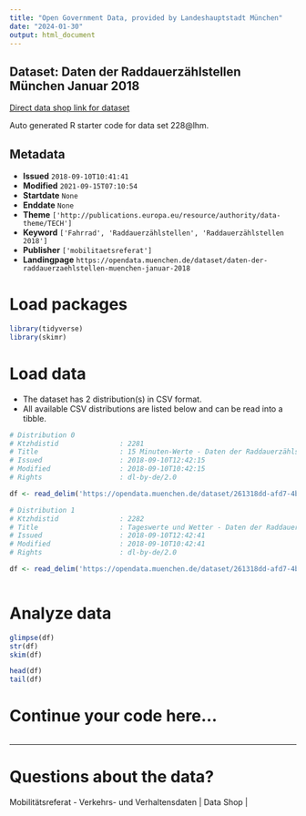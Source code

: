 ```yaml
---
title: "Open Government Data, provided by Landeshauptstadt München"
date: "2024-01-30"
output: html_document
---
```


## Dataset: Daten der Raddauerzählstellen München Januar 2018

[Direct data shop link for dataset](https://opendata.muenchen.de/dataset/daten-der-raddauerzaehlstellen-muenchen-januar-2018)

Auto generated R starter code for data set 228@lhm.

## Metadata

- **Issued** `2018-09-10T10:41:41`
- **Modified** `2021-09-15T07:10:54`
- **Startdate** `None`
- **Enddate** `None`
- **Theme** `['http://publications.europa.eu/resource/authority/data-theme/TECH']`
- **Keyword** `['Fahrrad', 'Raddauerzählstellen', 'Raddauerzählstellen 2018']`
- **Publisher** `['mobilitaetsreferat']`
- **Landingpage** `https://opendata.muenchen.de/dataset/daten-der-raddauerzaehlstellen-muenchen-januar-2018`


# Load packages

```r

library(tidyverse)
library(skimr)

```

# Load data

-   The dataset has 2 distribution(s) in CSV format.
-   All available CSV distributions are listed below and can be read into a tibble.

```r

# Distribution 0
# Ktzhdistid               : 2281
# Title                    : 15 Minuten-Werte - Daten der Raddauerzählstellen München Januar 2018
# Issued                   : 2018-09-10T12:42:15
# Modified                 : 2018-09-10T10:42:15
# Rights                   : dl-by-de/2.0

df <- read_delim('https://opendata.muenchen.de/dataset/261318dd-afd7-4bcf-b7fd-c6c9b4aebbe2/resource/767008cc-34da-42b0-b813-e900e2be9d68/download/rad20180115min.csv')

# Distribution 1
# Ktzhdistid               : 2282
# Title                    : Tageswerte und Wetter - Daten der Raddauerzählstellen München Januar  2018
# Issued                   : 2018-09-10T12:42:41
# Modified                 : 2018-09-10T10:42:41
# Rights                   : dl-by-de/2.0

df <- read_delim('https://opendata.muenchen.de/dataset/261318dd-afd7-4bcf-b7fd-c6c9b4aebbe2/resource/1e26f02e-4e77-48a9-bc40-015b86d190cb/download/rad201801tage.csv')



```

# Analyze data

```r

glimpse(df)
str(df)
skim(df)

head(df)
tail(df)

```

# Continue your code here...

```r

```

------------------------------------------------------------------------

# Questions about the data?

Mobilitätsreferat - Verkehrs- und Verhaltensdaten | Data Shop | 
